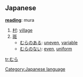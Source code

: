 ==Japanese==

'''[[reading]]''': mura

# [[村]]: [[village]]
# [[斑]]
#*[[むらのある]]: [[uneven]], [[variable]]
#*[[むらのない]]: [[even]], [[uniform]]

[[Category:Japanese language]]

[[tr:むら]]